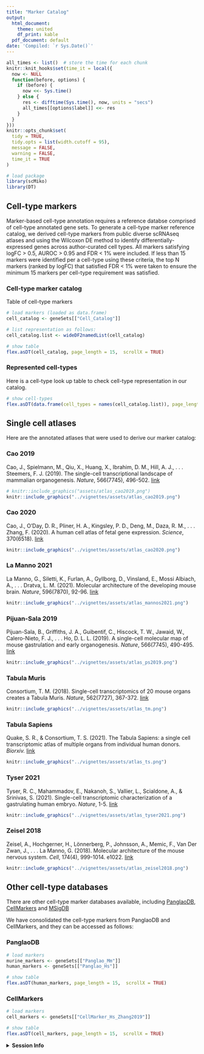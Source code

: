 ```yaml
---
title: "Marker Catalog"
output:
  html_document:
    theme: united
    df_print: kable
  pdf_document: default
date: 'Compiled: `r Sys.Date()`'
---
```



```r
all_times <- list()  # store the time for each chunk
knitr::knit_hooks$set(time_it = local({
  now <- NULL
  function(before, options) {
    if (before) {
      now <<- Sys.time()
    } else {
      res <- difftime(Sys.time(), now, units = "secs")
      all_times[[options$label]] <<- res
    }
  }
}))
knitr::opts_chunk$set(
  tidy = TRUE,
  tidy.opts = list(width.cutoff = 95),
  message = FALSE,
  warning = FALSE,
  time_it = TRUE
)
```


```r

# load package
library(scMiko)
library(DT)

```

## Cell-type markers {.tabset}

Marker-based cell-type annotation requires a reference databse comprised of cell-type annotated gene sets. To generate a cell-type marker reference catalog, we derived cell-type markers  from public diverse scRNAseq atlases and using the Wilcoxon DE method to identify differentially-expressed genes across author-curated cell types. All markers satisfying logFC > 0.5, AUROC > 0.95 and FDR < 1% were included. If less than 15 markers were identified per a cell-type using these criteria, the top N markers (ranked by logFC) that satisfied FDR < 1% were taken to ensure the minimum 15 markers per cell-type requirement was satisfied. 


### Cell-type marker catalog 

Table of cell-type markers

```r
# load markers (loaded as data.frame)
cell_catalog <- geneSets[["Cell_Catalog"]]

# list representation as follows:
cell_catalog.list <- wideDF2namedList(cell_catalog)

# show table
flex.asDT(cell_catalog, page_length = 15,  scrollX = TRUE)
```

### Represented cell-types

Here is a cell-type look up table to check cell-type representation in our catalog. 

```r
# show cell-types
flex.asDT(data.frame(cell_types = names(cell_catalog.list)), page_length = 15)
```


## Single cell atlases {.tabset}

Here are the annotated atlases that were used to derive our marker catalog:

### Cao 2019
Cao, J., Spielmann, M., Qiu, X., Huang, X., Ibrahim, D. M., Hill, A. J., . . . Steemers, F. J. (2019). The single-cell transcriptional landscape of mammalian organogenesis. *Nature*, 566(7745), 496-502. [link](https://www.nature.com/articles/s41586-019-0969-x)

```r

# knitr::include_graphics("assets/atlas_cao2019.png")
knitr::include_graphics("../vignettes/assets/atlas_cao2019.png")

```

### Cao 2020
Cao, J., O’Day, D. R., Pliner, H. A., Kingsley, P. D., Deng, M., Daza, R. M., . . . Zhang, F. (2020). A human cell atlas of fetal gene expression. *Science*, 370(6518). [link](https://www.science.org/doi/10.1126/science.aba7721?url_ver=Z39.88-2003&rfr_id=ori:rid:crossref.org&rfr_dat=cr_pub%20%200pubmed)

```r

knitr::include_graphics("../vignettes/assets/atlas_cao2020.png")

```

### La Manno 2021
La Manno, G., Siletti, K., Furlan, A., Gyllborg, D., Vinsland, E., Mossi Albiach, A., . . . Dratva, L. M. (2021). Molecular architecture of the developing mouse brain. *Nature*, 596(7870), 92-96. [link](https://www.nature.com/articles/s41586-021-03775-x)

```r

knitr::include_graphics("../vignettes/assets/atlas_mannos2021.png")

```

### Pijuan-Sala 2019
Pijuan-Sala, B., Griffiths, J. A., Guibentif, C., Hiscock, T. W., Jawaid, W., Calero-Nieto, F. J., . . . Ho, D. L. L. (2019). A single-cell molecular map of mouse gastrulation and early organogenesis. *Nature*, 566(7745), 490-495. [link](https://www.nature.com/articles/s41586-019-0933-9)

```r

knitr::include_graphics("../vignettes/assets/atlas_ps2019.png")

```

### Tabula Muris
Consortium, T. M. (2018). Single-cell transcriptomics of 20 mouse organs creates a Tabula Muris. *Nature*, 562(7727), 367-372. [link](https://tabula-muris.ds.czbiohub.org/)

```r

knitr::include_graphics("../vignettes/assets/atlas_tm.png")

```

### Tabula Sapiens
Quake, S. R., & Consortium, T. S. (2021). The Tabula Sapiens: a single cell transcriptomic atlas of multiple organs from individual human donors. *Biorxiv.* [link](https://tabula-sapiens-portal.ds.czbiohub.org/)

```r

knitr::include_graphics("../vignettes/assets/atlas_ts.png")

```

### Tyser 2021
Tyser, R. C., Mahammadov, E., Nakanoh, S., Vallier, L., Scialdone, A., & Srinivas, S. (2021). Single-cell transcriptomic characterization of a gastrulating human embryo. *Nature*, 1-5. [link](https://www.nature.com/articles/s41586-021-04158-y)

```r

knitr::include_graphics("../vignettes/assets/atlas_tyser2021.png")

```

### Zeisel 2018
Zeisel, A., Hochgerner, H., Lönnerberg, P., Johnsson, A., Memic, F., Van Der Zwan, J., . . . La Manno, G. (2018). Molecular architecture of the mouse nervous system. *Cell*, 174(4), 999-1014. e1022. [link](https://www.cell.com/cell/fulltext/S0092-8674(18)30789-X?_returnURL=https%3A%2F%2Flinkinghub.elsevier.com%2Fretrieve%2Fpii%2FS009286741830789X%3Fshowall%3Dtrue)

```r

knitr::include_graphics("../vignettes/assets/atlas_zeisel2018.png")

```

## Other cell-type databases {.tabset}

There are other cell-type marker databases available, including [PanglaoDB](https://panglaodb.se/index.html), [CellMarkers](https://academic.oup.com/nar/article/47/D1/D721/5115823) and [MSigDB](http://www.gsea-msigdb.org/gsea/msigdb/genesets.jsp?collection=C8)

We have consolidated the cell-type markers from PanglaoDB and CellMarkers, and they can be accessed as follows:

### PanglaoDB

```r
# load markers
murine_markers <- geneSets[["Panglao_Mm"]]
human_markers <- geneSets[["Panglao_Hs"]]

# show table
flex.asDT(human_markers, page_length = 15,  scrollX = TRUE)
```

### CellMarkers

```r
# load markers
cell_markers <- geneSets[["CellMarker_Hs_Zhang2019"]]

# show table
flex.asDT(cell_markers, page_length = 15,  scrollX = TRUE)
```


<details>
  <summary>**Session Info**</summary>
```r
sessionInfo()
```
</details>
